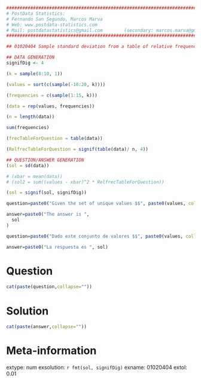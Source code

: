 
```r

################################################################################
# PostData Statistics: 
# Fernando San Segundo, Marcos Marva
# Web: www.postdata-statistics.com
# Mail: postdatastatistics@gmail.com        (secondary: marcos.marva@gmail.es)
################################################################################

## 01020404 Sample standard deviation from a table of relative frequencies.
```


```r
## DATA GENERATION
signifDig <- 4

(k = sample(8:10, 1))

(values = sort(c(sample(-10:20, k))))

(frequencies = c(sample(1:15, k)))

(data = rep(values, frequencies))

(n = length(data))

sum(frequencies)

(frecTableForQuestion = table(data))

(RelfrecTableForQuestion = signif(table(data)/ n, 4))

## QUESTION/ANSWER GENERATION
(sol = sd(data))

# (xbar = mean(data))
# (sol2 = sum((values - xbar)^2 * RelfrecTableForQuestion))

(sol = signif(sol, signifDig))
```


```r
question=paste0("Given the set of unique values $$", paste0(values, collapse = ", "),"$$ and their corresponding relative frequencies  $$", paste0(RelfrecTableForQuestion, collapse = ", "),"$$ find the **sample standard deviation** of this data set.")

answer=paste0("The answer is ",
  sol
)

```


```r
question=paste0("Dado este conjunto de valores $$", paste0(values, collapse = ", "),"$$ y sus correspondientes frecuencias relativas  $$", paste0(RelfrecTableForQuestion, collapse = ", "),"$$ calcular la **(cuasi)desviación típica muestral** de este conjunto de datos.")

answer=paste0("La respuesta es ", sol)
```


Question
========

```r
cat(paste(question,collapse=""))
```

Solution
=========

```r
cat(paste(answer,collapse=""))
```

Meta-information
================
extype: num
exsolution: `r fmt(sol, signifDig)`
exname: 01020404
extol: 0.01


